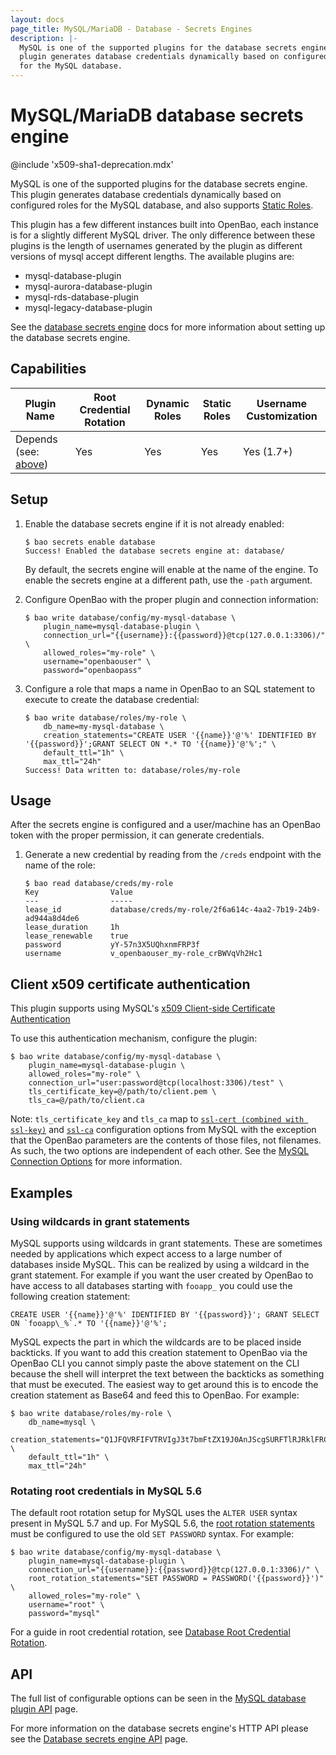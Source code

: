 ```yaml
---
layout: docs
page_title: MySQL/MariaDB - Database - Secrets Engines
description: |-
  MySQL is one of the supported plugins for the database secrets engine. This
  plugin generates database credentials dynamically based on configured roles
  for the MySQL database.
---
```


# MySQL/MariaDB database secrets engine

@include 'x509-sha1-deprecation.mdx'

MySQL is one of the supported plugins for the database secrets engine. This
plugin generates database credentials dynamically based on configured roles for
the MySQL database, and also supports [Static
Roles](/docs/secrets/databases#static-roles).

This plugin has a few different instances built into OpenBao, each instance is for
a slightly different MySQL driver. The only difference between these plugins is
the length of usernames generated by the plugin as different versions of mysql
accept different lengths. The available plugins are:

- mysql-database-plugin
- mysql-aurora-database-plugin
- mysql-rds-database-plugin
- mysql-legacy-database-plugin

See the [database secrets engine](/docs/secrets/databases) docs for
more information about setting up the database secrets engine.

## Capabilities

| Plugin Name                                                    | Root Credential Rotation | Dynamic Roles | Static Roles | Username Customization |
| -------------------------------------------------------------- | ------------------------ | ------------- | ------------ | ---------------------- |
| Depends (see: [above](#mysql-mariadb-database-secrets-engine)) | Yes                      | Yes           | Yes          | Yes (1.7+)             |

## Setup

1. Enable the database secrets engine if it is not already enabled:

   ```text
   $ bao secrets enable database
   Success! Enabled the database secrets engine at: database/
   ```

   By default, the secrets engine will enable at the name of the engine. To
   enable the secrets engine at a different path, use the `-path` argument.

1. Configure OpenBao with the proper plugin and connection information:

   ```text
   $ bao write database/config/my-mysql-database \
       plugin_name=mysql-database-plugin \
       connection_url="{{username}}:{{password}}@tcp(127.0.0.1:3306)/" \
       allowed_roles="my-role" \
       username="openbaouser" \
       password="openbaopass"
   ```

1. Configure a role that maps a name in OpenBao to an SQL statement to execute to
   create the database credential:

   ```text
   $ bao write database/roles/my-role \
       db_name=my-mysql-database \
       creation_statements="CREATE USER '{{name}}'@'%' IDENTIFIED BY '{{password}}';GRANT SELECT ON *.* TO '{{name}}'@'%';" \
       default_ttl="1h" \
       max_ttl="24h"
   Success! Data written to: database/roles/my-role
   ```

## Usage

After the secrets engine is configured and a user/machine has an OpenBao token with
the proper permission, it can generate credentials.

1. Generate a new credential by reading from the `/creds` endpoint with the name
   of the role:

   ```text
   $ bao read database/creds/my-role
   Key                Value
   ---                -----
   lease_id           database/creds/my-role/2f6a614c-4aa2-7b19-24b9-ad944a8d4de6
   lease_duration     1h
   lease_renewable    true
   password           yY-57n3X5UQhxnmFRP3f
   username           v_openbaouser_my-role_crBWVqVh2Hc1
   ```

## Client x509 certificate authentication

This plugin supports using MySQL's [x509 Client-side Certificate Authentication](https://dev.mysql.com/doc/refman/8.0/en/using-encrypted-connections.html#using-encrypted-connections-client-side-configuration)

To use this authentication mechanism, configure the plugin:

```shell-session
$ bao write database/config/my-mysql-database \
    plugin_name=mysql-database-plugin \
    allowed_roles="my-role" \
    connection_url="user:password@tcp(localhost:3306)/test" \
    tls_certificate_key=@/path/to/client.pem \
    tls_ca=@/path/to/client.ca
```

Note: `tls_certificate_key` and `tls_ca` map to [`ssl-cert (combined with ssl-key)`](https://dev.mysql.com/doc/refman/8.0/en/connection-options.html#option_general_ssl-cert)
and [`ssl-ca`](https://dev.mysql.com/doc/refman/8.0/en/connection-options.html#option_general_ssl-ca) configuration options
from MySQL with the exception that the OpenBao parameters are the contents of those files, not filenames. As such,
the two options are independent of each other. See the [MySQL Connection Options](https://dev.mysql.com/doc/refman/8.0/en/connection-options.html)
for more information.

## Examples

### Using wildcards in grant statements

MySQL supports using wildcards in grant statements. These are sometimes needed
by applications which expect access to a large number of databases inside MySQL.
This can be realized by using a wildcard in the grant statement. For example if
you want the user created by OpenBao to have access to all databases starting with
`fooapp_` you could use the following creation statement:

```text
CREATE USER '{{name}}'@'%' IDENTIFIED BY '{{password}}'; GRANT SELECT ON `fooapp\_%`.* TO '{{name}}'@'%';
```

MySQL expects the part in which the wildcards are to be placed inside backticks.
If you want to add this creation statement to OpenBao via the OpenBao CLI you cannot
simply paste the above statement on the CLI because the shell will interpret the
text between the backticks as something that must be executed. The easiest way to
get around this is to encode the creation statement as Base64 and feed this to OpenBao.
For example:

```shell-session
$ bao write database/roles/my-role \
    db_name=mysql \
    creation_statements="Q1JFQVRFIFVTRVIgJ3t7bmFtZX19J0AnJScgSURFTlRJRklFRCBCWSAne3twYXNzd29yZH19JzsgR1JBTlQgU0VMRUNUIE9OIGBmb29hcHBcXyVgLiogVE8gJ3t7bmFtZX19J0AnJSc7" \
    default_ttl="1h" \
    max_ttl="24h"
```

### Rotating root credentials in MySQL 5.6

The default root rotation setup for MySQL uses the `ALTER USER` syntax present
in MySQL 5.7 and up. For MySQL 5.6, the [root rotation
statements](/api-docs/secret/databases#root_rotation_statements)
must be configured to use the old `SET PASSWORD` syntax. For example:

```shell-session
$ bao write database/config/my-mysql-database \
    plugin_name=mysql-database-plugin \
    connection_url="{{username}}:{{password}}@tcp(127.0.0.1:3306)/" \
    root_rotation_statements="SET PASSWORD = PASSWORD('{{password}}')" \
    allowed_roles="my-role" \
    username="root" \
    password="mysql"
```

For a guide in root credential rotation, see [Database Root Credential
Rotation](/tutorials/db-credentials/database-root-rotation).

## API

The full list of configurable options can be seen in the [MySQL database plugin
API](/api-docs/secret/databases/mysql-maria) page.

For more information on the database secrets engine's HTTP API please see the
[Database secrets engine API](/api-docs/secret/databases) page.
